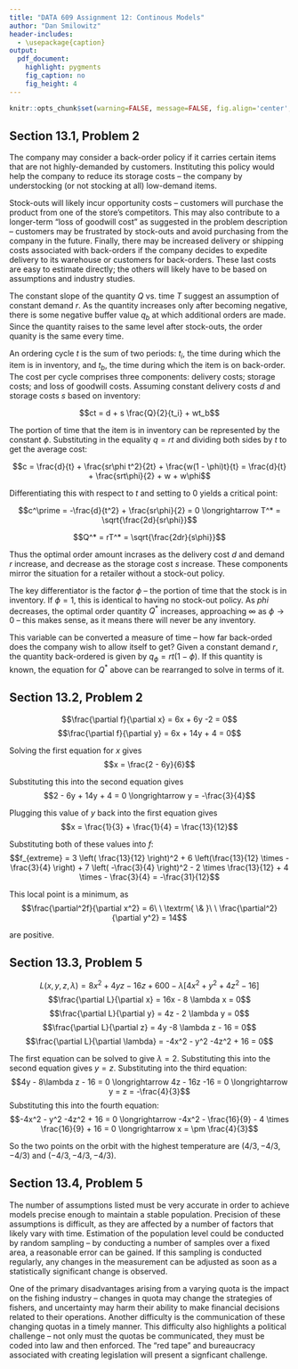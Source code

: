```yaml
---
title: "DATA 609 Assignment 12: Continous Models"
author: "Dan Smilowitz"
header-includes:
  - \usepackage{caption}
output:
  pdf_document:
    highlight: pygments
    fig_caption: no
    fig_height: 4
---
```


```r
knitr::opts_chunk$set(warning=FALSE, message=FALSE, fig.align='center', comment=NA, echo=FALSE)
```

## Section 13.1, Problem 2
The company may consider a back-order policy if it carries certain items that are not highly-demanded by customers.  Instituting this policy would help the company to reduce its storage costs -- the company by understocking (or not stocking at all) low-demand items.

Stock-outs will likely incur opportunity costs -- customers will purchase the product from one of the store's competitors.  This may also contribute to a longer-term "loss of goodwill cost" as suggested in the problem description -- customers may be frustrated by stock-outs and avoid purchasing from the company in the future.  Finally, there may be increased delivery or shipping costs associated with back-orders if the company decides to expedite delivery to its warehouse or customers for back-orders.  These last costs are easy to estimate directly; the others will likely have to be based on assumptions and industry studies.

The constant slope of the quantity $Q$ vs. time $T$ suggest an assumption of constant demand $r$.  As the quantity increases only after becoming negative, there is some negative buffer value $q_b$ at which additional orders are made.  Since the quantity raises to the same level after stock-outs, the order quanity is the same every time.

An ordering cycle $t$ is the sum of two periods: $t_i$, the time during which the item is in inventory, and $t_b$, the time during which the item is on back-order.  The cost per cycle comprises three components: delivery costs; storage costs; and loss of goodwill costs.  Assuming constant delivery costs $d$ and storage costs $s$ based on inventory:

$$ct = d + s \frac{Q}{2}{t_i} + wt_b$$

The portion of time that the item is in inventory can be represented by the constant $\phi$.  Substituting in the equality $q = rt$ and dividing both sides by $t$ to get the average cost:

$$c = \frac{d}{t} + \frac{sr\phi t^2}{2t} + \frac{w(1 - \phi)t}{t} = \frac{d}{t} + \frac{srt\phi}{2} + w + w\phi$$

Differentiating this with respect to $t$ and setting to 0 yields a critical point:

$$c^\prime = -\frac{d}{t^2} + \frac{sr\phi}{2} = 0 \longrightarrow T^* = \sqrt{\frac{2d}{sr\phi}}$$


$$Q^* = rT^* = \sqrt{\frac{2dr}{s\phi}}$$

Thus the optimal order amount incrases as the delivery cost $d$ and demand $r$ increase, and decrease as the storage cost $s$ increase.  These components mirror the situation for a retailer without a stock-out policy.

The key differentiator is the factor $\phi$ -- the portion of time that the stock is in inventory.  If $\phi = 1$, this is identical to having no stock-out policy.  As $phi$ decreases, the optimal order quantity $Q^*$ increases, approaching $\infty$ as $\phi \to 0$ -- this makes sense, as it means there will never be any inventory.

This variable can be converted a measure of time -- how far back-orded does the company wish to allow itself to get?  Given a constant demand $r$, the quantity back-ordered is given by $q_\phi =rt(1-\phi)$.  If this quantity is known, the equation for $Q^*$ above can be rearranged to solve in terms of it.


## Section 13.2, Problem 2
$$\frac{\partial f}{\partial x} = 6x + 6y -2 = 0$$
$$\frac{\partial f}{\partial y} = 6x + 14y + 4 = 0$$

Solving the first equation for $x$ gives $$x = \frac{2 - 6y}{6}$$

Substituting this into the second equation gives $$2 - 6y + 14y + 4 = 0 \longrightarrow y = -\frac{3}{4}$$

Plugging this value of $y$ back into the first equation gives $$x = \frac{1}{3} + \frac{1}{4} = \frac{13}{12}$$

Substituting both of these values into $f$:
$$f_{extreme} = 3 \left( \frac{13}{12} \right)^2 + 6 \left(\frac{13}{12} \times -\frac{3}{4} \right) + 7 \left( -\frac{3}{4} \right)^2 - 2 \times \frac{13}{12} + 4 \times - \frac{3}{4} = -\frac{31}{12}$$

This local point is a minimum, as
$$\frac{\partial^2f}{\partial x^2} = 6\ \ \textrm{ \& }\ \ \frac{\partial^2}{\partial y^2} = 14$$

are positive.


## Section 13.3, Problem 5
$$L(x, y, z, \lambda) = 8x^2 + 4yz -16z + 600 - \lambda \left[ 4x^2 + y^2 + 4z^2 - 16 \right]$$
$$\frac{\partial L}{\partial x} = 16x - 8 \lambda x = 0$$
$$\frac{\partial L}{\partial y} = 4z - 2 \lambda y = 0$$
$$\frac{\partial L}{\partial z} = 4y -8 \lambda z - 16 = 0$$
$$\frac{\partial L}{\partial \lambda} = -4x^2 - y^2 -4z^2 + 16 = 0$$

The first equation can be solved to give $\lambda = 2$.  Substituting this into the second equation gives $y = z$.  Substituting into the third equation:
$$4y - 8\lambda z - 16 = 0 \longrightarrow 4z - 16z -16 = 0 \longrightarrow y = z = -\frac{4}{3}$$
Substituting this into the fourth equation:
$$-4x^2 - y^2 -4z^2 + 16 = 0 \longrightarrow -4x^2 - \frac{16}{9} - 4 \times \frac{16}{9} + 16 = 0 \longrightarrow x = \pm \frac{4}{3}$$

So the two points on the orbit with the highest temperature are $(4/3, -4/3, -4/3)$ and $(-4/3, -4/3, -4/3)$.


## Section 13.4, Problem 5
The number of assumptions listed must be very accurate in order to achieve models precise enough to maintain a stable population.  Precision of these assumptions is difficult, as they are affected by a number of factors that likely vary with time.  Estimation of the population level could be conducted by random sampling -- by conducting a number of samples over a fixed area, a reasonable error can be gained.  If this sampling is conducted regularly, any changes in the measurement can be adjusted as soon as a statistically significant change is observed.

One of the primary disadvantages arising from a varying quota is the impact on the fishing industry -- changes in quota may change the strategies of fishers, and uncertainty may harm their ability to make financial decisions related to their operations.  Another difficulty is the communication of these changing quotas in a timely manner.  This difficulty also highlights a political challenge -- not only must the quotas be communicated, they must be coded into law and then enforced.  The "red tape" and bureaucracy associated with creating legislation will present a signficant challenge.
